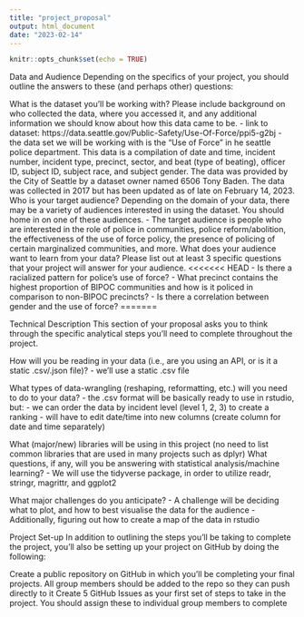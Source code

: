 ```yaml
---
title: "project_proposal"
output: html_document
date: "2023-02-14"
---
```


```r
knitr::opts_chunk$set(echo = TRUE)
```

Data and Audience
Depending on the specifics of your project, you should outline the answers to these (and perhaps other) questions:

What is the dataset you’ll be working with? Please include background on who collected the data, where you accessed it, and any additional information we should know about how this data came to be.
- link to dataset: https://data.seattle.gov/Public-Safety/Use-Of-Force/ppi5-g2bj
- the data set we will be working with is the "Use of Force" in he seattle police department. This data is a compilation of date and time, incident number, incident type, precinct, sector, and beat (type of beating), officer ID, subject ID, subject race, and subject gender. The data was provided by the City of Seattle by a dataset owner named 6506 Tony Baden. The data was collected in 2017 but has been updated as of late on February 14, 2023. 
Who is your target audience? Depending on the domain of your data, there may be a variety of audiences interested in using the dataset. You should home in on one of these audiences.
- The target audience is people who are interested in the role of police in communities, police reform/abolition, the effectiveness of the use of force policy, the presence of policing of certain marginalized communities, and more. 
What does your audience want to learn from your data? Please list out at least 3 specific questions that your project will answer for your audience.
<<<<<<< HEAD
- Is there a racialized pattern for police's use of force?
- What precinct contains the highest proportion of BIPOC communities and how is it policed in comparison to non-BIPOC precincts?
- Is there a correlation between gender and the use of force?
=======


Technical Description
This section of your proposal asks you to think through the specific analytical steps you’ll need to complete throughout the project.

How will you be reading in your data (i.e., are you using an API, or is it a static .csv/.json file)?
- we'll use a static .csv file 

What types of data-wrangling (reshaping, reformatting, etc.) will you need to do to your data?
- the .csv format will be basically ready to use in rstudio, but: 
- we can order the data by incident level (level 1, 2, 3) to create a ranking 
- will have to edit date/time into new columns (create column for date and time separately)

What (major/new) libraries will be using in this project (no need to list common libraries that are used in many projects such as dplyr)
What questions, if any, will you be answering with statistical analysis/machine learning?
- We will use the tidyverse package, in order to utilize readr, stringr, magrittr, and ggplot2

What major challenges do you anticipate?
- A challenge will be deciding what to plot, and how to best visualise the data for the audience 
- Additionally, figuring out how to create a map of the data in rstudio 

Project Set-up
In addition to outlining the steps you’ll be taking to complete the project, you’ll also be setting up your project on GitHub by doing the following:

Create a public repository on GitHub in which you’ll be completing your final projects. All group members should be added to the repo so they can push directly to it
Create 5 GitHub Issues as your first set of steps to take in the project. You should assign these to individual group members to complete